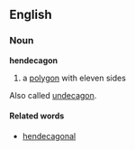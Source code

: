 ==English==
===Noun===
'''hendecagon'''

#a [[polygon]] with eleven sides

Also called [[undecagon]].

====Related words====
*[[hendecagonal]]